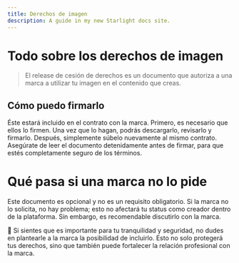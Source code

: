```yaml
---
title: Derechos de imagen
description: A guide in my new Starlight docs site.
---
```

# Todo sobre los derechos de imagen

> El release de cesión de derechos es un documento que autoriza a una marca a utilizar tu imagen en el contenido que creas.
> 

## Cómo puedo firmarlo

Éste estará incluido en el contrato con la marca. Primero, es necesario que ellos lo firmen. Una vez que lo hagan, podrás descargarlo, revisarlo y firmarlo. Después, simplemente súbelo nuevamente al mismo contrato. Asegúrate de leer el documento detenidamente antes de firmar, para que estés completamente seguro de los términos.

# Qué pasa si una marca no lo pide

Este documento es opcional y no es un requisito obligatorio. Si la marca no lo solicita, no hay problema; esto no afectará tu status como creador dentro de la plataforma. Sin embargo, es recomendable discutirlo con la marca. 

<aside>
💬  Si sientes que es importante para tu tranquilidad y seguridad, no dudes en plantearle a la marca la posibilidad de incluirlo. Esto no solo protegerá tus derechos, sino que también puede fortalecer la relación profesional con la marca.

</aside>
